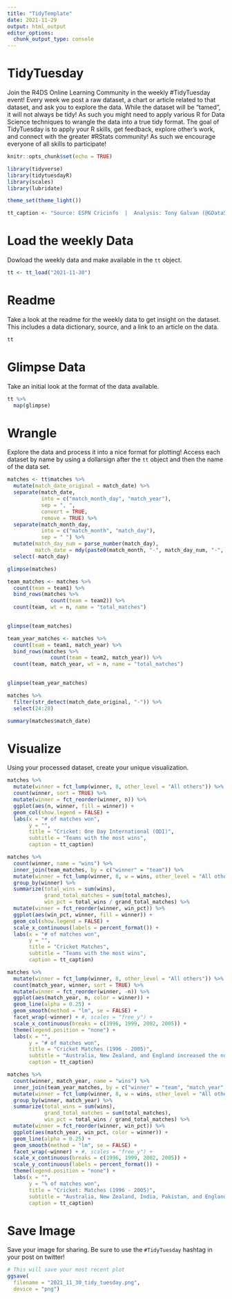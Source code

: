 ```yaml
---
title: "TidyTemplate"
date: 2021-11-29
output: html_output
editor_options: 
  chunk_output_type: console
---
```


# TidyTuesday

Join the R4DS Online Learning Community in the weekly #TidyTuesday event!
Every week we post a raw dataset, a chart or article related to that dataset, and ask you to explore the data.
While the dataset will be “tamed”, it will not always be tidy! As such you might need to apply various R for Data Science techniques to wrangle the data into a true tidy format.
The goal of TidyTuesday is to apply your R skills, get feedback, explore other’s work, and connect with the greater #RStats community!
As such we encourage everyone of all skills to participate!

```r

knitr::opts_chunk$set(echo = TRUE)

library(tidyverse)
library(tidytuesdayR)
library(scales)
library(lubridate)

theme_set(theme_light())

tt_caption <- "Source: ESPN Cricinfo  |  Analysis: Tony Galvan (@GDataScience1)"

```

# Load the weekly Data

Dowload the weekly data and make available in the `tt` object.

```r

tt <- tt_load("2021-11-30")

```


# Readme

Take a look at the readme for the weekly data to get insight on the dataset.
This includes a data dictionary, source, and a link to an article on the data.

```r

tt

```


# Glimpse Data

Take an initial look at the format of the data available.

```r

tt %>% 
  map(glimpse)

```

# Wrangle

Explore the data and process it into a nice format for plotting! Access each dataset by name by using a dollarsign after the `tt` object and then the name of the data set.

```r

matches <- tt$matches %>%
  mutate(match_date_original = match_date) %>%
  separate(match_date, 
           into = c("match_month_day", "match_year"), 
           sep = ", ", 
           convert = TRUE,
           remove = TRUE) %>%
  separate(match_month_day, 
           into = c("match_month", "match_day"), 
           sep = " ") %>%
  mutate(match_day_num = parse_number(match_day),
         match_date = mdy(paste0(match_month, "-", match_day_num, "-", match_year))) %>%
  select(-match_day)

glimpse(matches)

```


```r

team_matches <- matches %>%
  count(team = team1) %>%
  bind_rows(matches %>%
              count(team = team2)) %>%
  count(team, wt = n, name = "total_matches")
  

glimpse(team_matches)

```


```r

team_year_matches <- matches %>%
  count(team = team1, match_year) %>%
  bind_rows(matches %>%
              count(team = team2, match_year)) %>%
  count(team, match_year, wt = n, name = "total_matches")
  

glimpse(team_year_matches)

```


```r

matches %>%
  filter(str_detect(match_date_original, "-")) %>%
  select(24:28)

```

```r

summary(matches$match_date)

```


# Visualize

Using your processed dataset, create your unique visualization.

```r

matches %>%
  mutate(winner = fct_lump(winner, 8, other_level = "All others")) %>%
  count(winner, sort = TRUE) %>%
  mutate(winner = fct_reorder(winner, n)) %>%
  ggplot(aes(n, winner, fill = winner)) +
  geom_col(show.legend = FALSE) +
  labs(x = "# of matches won",
       y = "",
       title = "Cricket: One Day International (ODI)",
       subtitle = "Teams with the most wins",
       caption = tt_caption)

```


```r

matches %>%
  count(winner, name = "wins") %>%
  inner_join(team_matches, by = c("winner" = "team")) %>%
  mutate(winner = fct_lump(winner, 8, w = wins, other_level = "All others")) %>%
  group_by(winner) %>%
  summarize(total_wins = sum(wins),
            grand_total_matches = sum(total_matches),
            win_pct = total_wins / grand_total_matches) %>%
  mutate(winner = fct_reorder(winner, win_pct)) %>%
  ggplot(aes(win_pct, winner, fill = winner)) +
  geom_col(show.legend = FALSE) +
  scale_x_continuous(labels = percent_format()) +
  labs(x = "# of matches won",
       y = "",
       title = "Cricket Matches",
       subtitle = "Teams with the most wins",
       caption = tt_caption)

```



```r

matches %>%
  mutate(winner = fct_lump(winner, 8, other_level = "All others")) %>%
  count(match_year, winner, sort = TRUE) %>%
  mutate(winner = fct_reorder(winner, -n)) %>%
  ggplot(aes(match_year, n, color = winner)) +
  geom_line(alpha = 0.25) +
  geom_smooth(method = "lm", se = FALSE) +
  facet_wrap(~winner) + #, scales = "free_y") +
  scale_x_continuous(breaks = c(1996, 1999, 2002, 2005)) +
  theme(legend.position = "none") +
  labs(x = "",
       y = "# of matches won",
       title = "Cricket Matches (1996 - 2005)",
       subtitle = "Australia, New Zealand, and England increased the number of wins",
       caption = tt_caption)

```


```r

matches %>%
  count(winner, match_year, name = "wins") %>%
  inner_join(team_year_matches, by = c("winner" = "team", "match_year" = "match_year")) %>%
  mutate(winner = fct_lump(winner, 8, w = wins, other_level = "All others")) %>%
  group_by(winner, match_year) %>%
  summarize(total_wins = sum(wins),
            grand_total_matches = sum(total_matches),
            win_pct = total_wins / grand_total_matches) %>%
  mutate(winner = fct_reorder(winner, win_pct)) %>%
  ggplot(aes(match_year, win_pct, color = winner)) +
  geom_line(alpha = 0.25) +
  geom_smooth(method = "lm", se = FALSE) +
  facet_wrap(~winner) + #, scales = "free_y") +
  scale_x_continuous(breaks = c(1996, 1999, 2002, 2005)) +
  scale_y_continuous(labels = percent_format()) +
  theme(legend.position = "none") +
  labs(x = "",
       y = "% of matches won",
       title = "Cricket: Matches (1996 - 2005)",
       subtitle = "Australia, New Zealand, India, Pakistan, and England improved during this time",
       caption = tt_caption)

```

# Save Image

Save your image for sharing. Be sure to use the `#TidyTuesday` hashtag in your post on twitter! 

```r

# This will save your most recent plot
ggsave(
  filename = "2021_11_30_tidy_tuesday.png",
  device = "png")

```
